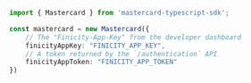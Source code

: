 ```typescript index.ts
import { Mastercard } from 'mastercard-typescript-sdk';

const mastercard = new Mastercard({
    // The "Finicity-App-Key" from the developer dashboard
    finicityAppKey: "FINICITY_APP_KEY",
    // A token returned by the `/authentication` API
    finicityAppToken: "FINICITY_APP_TOKEN"
})
```